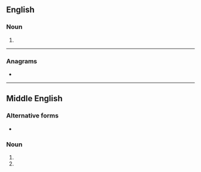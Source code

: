 ==English==

===Noun===
{{en-noun}}

# {{obsolete spelling of|ground|lang=en}}

-----

===Anagrams===
* {{anagrams|en|go under|guerdon|undergo|ungored}}

----

==Middle English==

===Alternative forms===
* {{alter|enm|grunde|grownde}}

===Noun===
{{head|enm|noun}}

# {{alt form of|lang=enm|ground}}
# {{form of|Dative singular form|lang=enm|ground}}